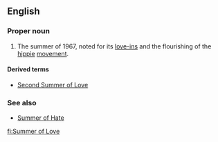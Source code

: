 ==English==
===Proper noun===
{{wikipedia}}
{{en-proper noun|-}}

#The summer of 1967, noted for its [[love-in]]s and the flourishing of the [[hippie]] [[movement]].

====Derived terms====
*[[w:Second Summer of Love|Second Summer of Love]]

===See also===
*[[Summer of Hate]]

[[fi:Summer of Love]]